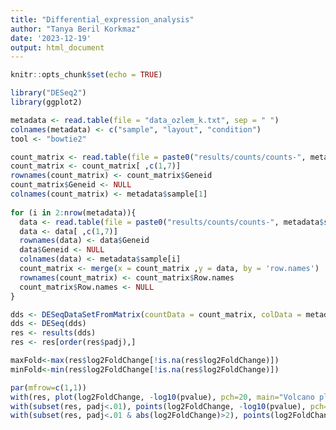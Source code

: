 ```yaml
---
title: "Differential_expression_analysis"
author: "Tanya Beril Korkmaz"
date: '2023-12-19'
output: html_document
---
```


```r
knitr::opts_chunk$set(echo = TRUE)
```

```r
library("DESeq2")
library(ggplot2)
```

```r
metadata <- read.table(file = "data_ozlem_k.txt", sep = " ")
colnames(metadata) <- c("sample", "layout", "condition")
tool <- "bowtie2"
```


```r
count_matrix <- read.table(file = paste0("results/counts/counts-", metadata$sample[1],"-", tool, ".txt"), header=T)
count_matrix <- count_matrix[ ,c(1,7)]
rownames(count_matrix) <- count_matrix$Geneid
count_matrix$Geneid <- NULL
colnames(count_matrix) <- metadata$sample[1]
  
for (i in 2:nrow(metadata)){
  data <- read.table(file = paste0("results/counts/counts-", metadata$sample[i],"-", tool, ".txt"), header=T)
  data <- data[ ,c(1,7)]
  rownames(data) <- data$Geneid
  data$Geneid <- NULL
  colnames(data) <- metadata$sample[i]
  count_matrix <- merge(x = count_matrix ,y = data, by = 'row.names')
  rownames(count_matrix) <- count_matrix$Row.names
  count_matrix$Row.names <- NULL
}

```

```r
dds <- DESeqDataSetFromMatrix(countData = count_matrix, colData = metadata, design=~condition)
dds <- DESeq(dds)
res <- results(dds)
res <- res[order(res$padj),]
```



```r
maxFold<-max(res$log2FoldChange[!is.na(res$log2FoldChange)])
minFold<-min(res$log2FoldChange[!is.na(res$log2FoldChange)])

par(mfrow=c(1,1))
with(res, plot(log2FoldChange, -log10(pvalue), pch=20, main="Volcano plot", xlim=c(minFold, maxFold)))
with(subset(res, padj<.01), points(log2FoldChange, -log10(pvalue), pch=20, col="blue"))
with(subset(res, padj<.01 & abs(log2FoldChange)>2), points(log2FoldChange, -log10(pvalue), pch=20, col="orange"))

```

